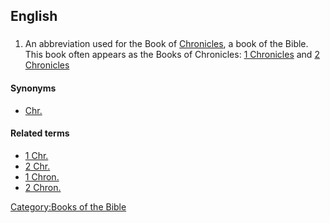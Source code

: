 ==English==

==={{abbreviation}}===
{{infl|en|abbreviation}}

# {{biblical}} An abbreviation used for the Book of [[Chronicles]], a book of the Bible. This book often appears as the Books of Chronicles: [[1 Chronicles]] and [[2 Chronicles]]

====Synonyms====
*[[Chr.]]

====Related terms====
*[[1 Chr.]]
*[[2 Chr.]]
*[[1 Chron.]]
*[[2 Chron.]]


[[Category:Books of the Bible]]